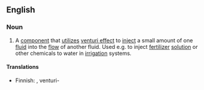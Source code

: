 ==English==

===Noun===
{{en-noun}}

# A [[component]] that [[utilizes]] [[venturi effect]] to [[inject]] a small amount of one [[fluid]] into the [[flow]] of another fluid. Used e.g. to inject [[fertilizer]] [[solution]] or other chemicals to water in [[irrigation]] systems.

====Translations====
{{trans-top|component}}
* Finnish: {{t|fi|venturi}}, venturi-{{t+|fi|suutin}}
{{trans-mid}}
{{trans-bottom}}